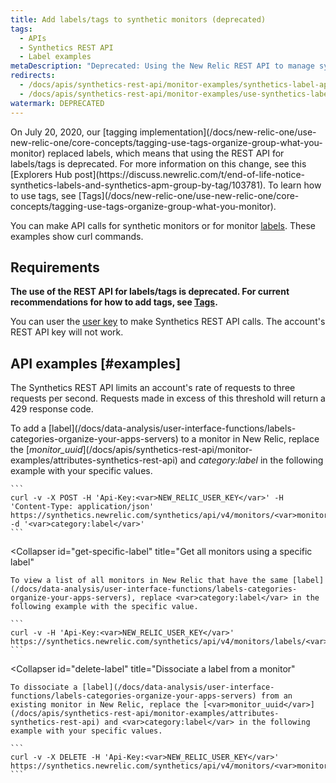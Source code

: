 ```yaml
---
title: Add labels/tags to synthetic monitors (deprecated)
tags:
  - APIs
  - Synthetics REST API
  - Label examples
metaDescription: "Deprecated: Using the New Relic REST API to manage synthetic monitor labels."
redirects:
  - /docs/apis/synthetics-rest-api/monitor-examples/synthetics-label-apis
  - /docs/apis/synthetics-rest-api/monitor-examples/use-synthetics-label-apis
watermark: DEPRECATED
---
```


<Callout variant="important">
  On July 20, 2020, our [tagging implementation](/docs/new-relic-one/use-new-relic-one/core-concepts/tagging-use-tags-organize-group-what-you-monitor) replaced labels, which means that using the REST API for labels/tags is deprecated. For more information on this change, see this [Explorers Hub post](https://discuss.newrelic.com/t/end-of-life-notice-synthetics-labels-and-synthetics-apm-group-by-tag/103781). To learn how to use tags, see [Tags](/docs/new-relic-one/use-new-relic-one/core-concepts/tagging-use-tags-organize-group-what-you-monitor).
</Callout>

You can make API calls for synthetic monitors or for monitor [labels](/docs/data-analysis/user-interface-functions/labels-categories-organize-your-apps-servers). These examples show curl commands.

## Requirements

**The use of the REST API for labels/tags is deprecated. For current recommendations for how to add tags, see [Tags](/docs/new-relic-one/use-new-relic-one/core-concepts/tagging-use-tags-organize-group-what-you-monitor).**

You can user the [user key](/docs/apis/get-started/intro-apis/types-new-relic-api-keys#user-api-key) to make Synthetics REST API calls. The account's REST API key will not work.

## API examples [#examples]

The Synthetics REST API limits an account's rate of requests to three requests per second. Requests made in excess of this threshold will return a 429 response code.

<CollapserGroup>
  <Collapser
    id="add-label-monitor"
    title="Add a label to a monitor"
  >
    To add a [label](/docs/data-analysis/user-interface-functions/labels-categories-organize-your-apps-servers) to a monitor in New Relic, replace the [<var>monitor_uuid</var>](/docs/apis/synthetics-rest-api/monitor-examples/attributes-synthetics-rest-api) and <var>category:label</var> in the following example with your specific values.

    ```
    curl -v -X POST -H 'Api-Key:<var>NEW_RELIC_USER_KEY</var>' -H 'Content-Type: application/json'  https://synthetics.newrelic.com/synthetics/api/v4/monitors/<var>monitor_uuid</var>/labels -d '<var>category:label</var>'
    ```
  </Collapser>

  <Collapser
    id="get-specific-label"
    title="Get all monitors using a specific label"
  >
    To view a list of all monitors in New Relic that have the same [label](/docs/data-analysis/user-interface-functions/labels-categories-organize-your-apps-servers), replace <var>category:label</var> in the following example with the specific value.

    ```
    curl -v -H 'Api-Key:<var>NEW_RELIC_USER_KEY</var>' https://synthetics.newrelic.com/synthetics/api/v4/monitors/labels/<var>category:label</var>
    ```
  </Collapser>

  <Collapser
    id="delete-label"
    title="Dissociate a label from a monitor"
  >
    To dissociate a [label](/docs/data-analysis/user-interface-functions/labels-categories-organize-your-apps-servers) from an existing monitor in New Relic, replace the [<var>monitor_uuid</var>](/docs/apis/synthetics-rest-api/monitor-examples/attributes-synthetics-rest-api) and <var>category:label</var> in the following example with your specific values.

    ```
    curl -v -X DELETE -H 'Api-Key:<var>NEW_RELIC_USER_KEY</var>' https://synthetics.newrelic.com/synthetics/api/v4/monitors/<var>monitor_uuid</var>/labels/<var>category:label</var>
    ```
  </Collapser>
</CollapserGroup>
